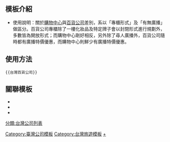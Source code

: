 <noinclude>{{template doc page viewed directly}}</noinclude>

== 模板介紹 ==
*使用說明：關於[[購物中心]]與[[百貨公司]]差別，系以「專櫃形式」及「有無廣播」做區分。百貨公司專櫃除了一樓化妝品及特定牌子會以封閉形式進行規劃外，多數皆為開放形式；而購物中心剛好相反，另外除了尋人廣播外，百貨公司隨時都有廣播特價優惠，而購物中心則鮮少有廣播特價優惠。

== 使用方法 ==
<pre>{{台灣百貨公司}}</pre>

== 關聯模板 ==
*{{tl|台灣購物中心}}
*{{tl|Taiwan Shopping Market}}
*{{tl|Taiwan Professional shops}}

<includeonly>

[[Category:臺灣公司模板]]
[[Category:台灣旅遊模板]]
[[Category:台灣百貨公司|+]]
[[分類:台灣公司列表]]

</includeonly>